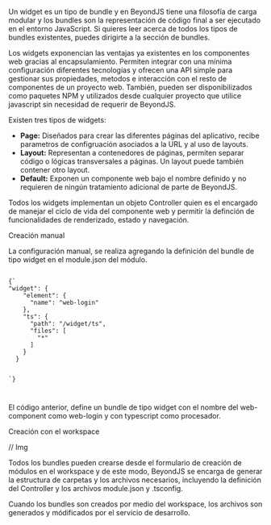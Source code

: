 
<Title>Creación de widgets</Title>

Un widget es un tipo de bundle y en BeyondJS tiene una filosofía de carga modular y los bundles son la representación de código final a ser ejecutado en el entorno JavaScript. Si quieres leer acerca de todos los tipos de bundles existentes, puedes dirigirte a <Link to="/docs/bundle">la sección de bundles.</Link>

Los widgets exponencian las ventajas ya existentes en los componentes web gracias al encapsulamiento. Permiten integrar con una mínima configuración diferentes tecnologías y ofrecen una API simple para gestionar sus propiedades, metodos e interacción con el resto de componentes de un proyecto web. También, pueden ser disponibilizados como paquetes NPM y utilizados desde cualquier proyecto que utilice javascript sin necesidad de requerir de BeyondJS.

Existen tres tipos de widgets:

-   **Page:** Diseñados para crear las diferentes páginas del aplicativo, recibe parametros de configruación asociados a la URL y al uso de layouts.
-   **Layout:** Representan a contenedores de páginas, permiten separar código o lógicas transversales a páginas. Un layout puede también contener otro layout.
-   **Default:** Exponen un componente web bajo el nombre definido y no requieren de ningún tratamiento adicional de parte de BeyondJS.

Todos los widgets implementan un objeto Controller quien es el encargado de manejar el ciclo de vida del componente web y permitir la definción de funcionalidades <Link to="/docs/widgets/docs/rendering">de renderizado</Link>, estado y navegación.

<Subtitle>Creación manual</Subtitle>

La configuración manual, se realiza agregando la definición del bundle de tipo widget en el <Link to="/module/config">module.json</Link> del módulo.

<Code>
{`
"widget": {
    "element": {
      "name": "web-login"
    },
    "ts": {
      "path": "/widget/ts",
      "files": [
        "*"
      ]
    }
  }

`}

</Code>

El código anterior, define un bundle de tipo widget con el nombre del web-component como web-login y con typescript como procesador.

<Subtitle>Creación con el workspace</Subtitle>

// Img

Todos los bundles pueden crearse desde el formulario de creación de módulos en el <Link to="/docs/workspace">workspace</Link> y de este modo, BeyondJS se encarga de generar la estructura de carpetas y los archivos necesarios, incluyendo la definición del Controller y los archivos module.json y .tsconfig.

Cuando los bundles son creados por medio del workspace, los archivos son generados y módificados por el servicio de desarrollo.
